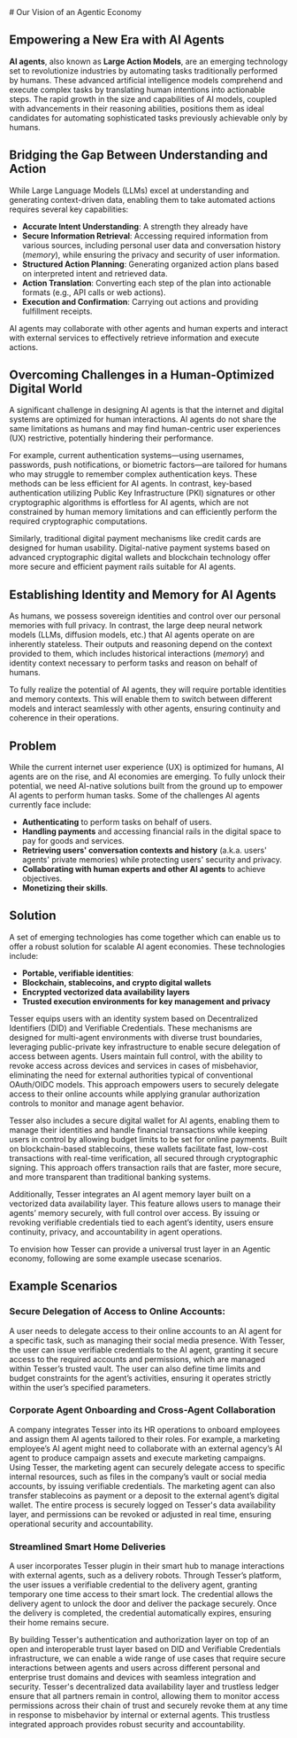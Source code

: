 <div className="p-4 mt-24">
<article className="prose m-auto lg:prose-lg">
<div className="text-center">
# Our Vision of an Agentic Economy
</div>

## Empowering a New Era with AI Agents

**AI agents**, also known as **Large Action Models**, are an emerging technology set to revolutionize industries by automating tasks traditionally performed by humans. These advanced artificial intelligence models comprehend and execute complex tasks by translating human intentions into actionable steps. The rapid growth in the size and capabilities of AI models, coupled with advancements in their reasoning abilities, positions them as ideal candidates for automating sophisticated tasks previously achievable only by humans.

## Bridging the Gap Between Understanding and Action

While Large Language Models (LLMs) excel at understanding and generating context-driven data, enabling them to take automated actions requires several key capabilities:

- **Accurate Intent Understanding**: A strength they already have
- **Secure Information Retrieval**: Accessing required information from various sources, including personal user data and conversation history (_memory_), while ensuring the privacy and security of user information.
- **Structured Action Planning**: Generating organized action plans based on interpreted intent and retrieved data.
- **Action Translation**: Converting each step of the plan into actionable formats (e.g., API calls or web actions).
- **Execution and Confirmation**: Carrying out actions and providing fulfillment receipts.

AI agents may collaborate with other agents and human experts and interact with external services to effectively retrieve information and execute actions.

## Overcoming Challenges in a Human-Optimized Digital World

A significant challenge in designing AI agents is that the internet and digital systems are optimized for human interactions. AI agents do not share the same limitations as humans and may find human-centric user experiences (UX) restrictive, potentially hindering their performance.

For example, current authentication systems—using usernames, passwords, push notifications, or biometric factors—are tailored for humans who may struggle to remember complex authentication keys. These methods can be less efficient for AI agents. In contrast, key-based authentication utilizing Public Key Infrastructure (PKI) signatures or other cryptographic algorithms is effortless for AI agents, which are not constrained by human memory limitations and can efficiently perform the required cryptographic computations.

Similarly, traditional digital payment mechanisms like credit cards are designed for human usability. Digital-native payment systems based on advanced cryptographic digital wallets and blockchain technology offer more secure and efficient payment rails suitable for AI agents.

## Establishing Identity and Memory for AI Agents

As humans, we possess sovereign identities and control over our personal memories with full privacy. In contrast, the large deep neural network models (LLMs, diffusion models, etc.) that AI agents operate on are inherently stateless. Their outputs and reasoning depend on the context provided to them, which includes historical interactions (_memory_) and identity context necessary to perform tasks and reason on behalf of humans.

To fully realize the potential of AI agents, they will require portable identities and memory contexts. This will enable them to switch between different models and interact seamlessly with other agents, ensuring continuity and coherence in their operations.

## Problem

While the current internet user experience (UX) is optimized for humans, AI agents are on the rise, and AI economies are emerging. To fully unlock their potential, we need AI-native solutions built from the ground up to empower AI agents to perform human tasks. Some of the challenges AI agents currently face include:

- **Authenticating** to perform tasks on behalf of users.
- **Handling payments** and accessing financial rails in the digital space to pay for goods and services.
- **Retrieving users' conversation contexts and history** (a.k.a. users' agents' private memories) while protecting users' security and privacy.
- **Collaborating with human experts and other AI agents** to achieve objectives.
- **Monetizing their skills**.

## Solution

A set of emerging technologies has come together which can enable us to offer a robust solution for scalable AI agent economies. These technologies include:

- **Portable, verifiable identities**:
- **Blockchain, stablecoins, and crypto digital wallets**
- **Encrypted vectorized data availability layers**
- **Trusted execution environments for key management and privacy**

Tesser equips users with an identity system based on Decentralized Identifiers (DID) and Verifiable Credentials. These mechanisms are designed for multi-agent environments with diverse trust boundaries, leveraging public-private key infrastructure to enable secure delegation of access between agents. Users maintain full control, with the ability to revoke access across devices and services in cases of misbehavior, eliminating the need for external authorities typical of conventional OAuth/OIDC models. This approach empowers users to securely delegate access to their online accounts while applying granular authorization controls to monitor and manage agent behavior.

Tesser also includes a secure digital wallet for AI agents, enabling them to manage their identities and handle financial transactions while keeping users in control by allowing budget limits to be set for online payments. Built on blockchain-based stablecoins, these wallets facilitate fast, low-cost transactions with real-time verification, all secured through cryptographic signing. This approach offers transaction rails that are faster, more secure, and more transparent than traditional banking systems.

Additionally, Tesser integrates an AI agent memory layer built on a vectorized data availability layer. This feature allows users to manage their agents’ memory securely, with full control over access. By issuing or revoking verifiable credentials tied to each agent’s identity, users ensure continuity, privacy, and accountability in agent operations.

To envision how Tesser can provide a universal trust layer in an Agentic economy, following are some example usecase scenarios.

## Example Scenarios

### Secure Delegation of Access to Online Accounts:

A user needs to delegate access to their online accounts to an AI agent for a specific task, such as managing their social media presence. With Tesser, the user can issue verifiable credentials to the AI agent, granting it secure access to the required accounts and permissions, which are managed within Tesser’s trusted vault. The user can also define time limits and budget constraints for the agent’s activities, ensuring it operates strictly within the user’s specified parameters.

### Corporate Agent Onboarding and Cross-Agent Collaboration

A company integrates Tesser into its HR operations to onboard employees and assign them AI agents tailored to their roles. For example, a marketing employee’s AI agent might need to collaborate with an external agency’s AI agent to produce campaign assets and execute marketing campaigns. Using Tesser, the marketing agent can securely delegate access to specific internal resources, such as files in the company’s vault or social media accounts, by issuing verifiable credentials. The marketing agent can also transfer stablecoins as payment or a deposit to the external agent’s digital wallet. The entire process is securely logged on Tesser's data availability layer, and permissions can be revoked or adjusted in real time, ensuring operational security and accountability.

### Streamlined Smart Home Deliveries

A user incorporates Tesser plugin in their smart hub to manage interactions with external agents, such as a delivery robots. Through Tesser’s platform, the user issues a verifiable credential to the delivery agent, granting temporary one time access to their smart lock. The credential allows the delivery agent to unlock the door and deliver the package securely. Once the delivery is completed, the credential automatically expires, ensuring their home remains secure.

By building Tesser's authentication and authorization layer on top of an open and interoperable trust layer based on DID and Verifiable Credentials infrastructure, we can enable a wide range of use cases that require secure interactions between agents and users across different personal and enterprise trust domains and devices with seamless integration and security.
Tesser's decentralized data availability layer and trustless ledger ensure that all partners remain in control, allowing them to monitor access permissions across their chain of trust and securely revoke them at any time in response to misbehavior by internal or external agents. This trustless integrated approach provides robust security and accountability.

</article>
</div>
